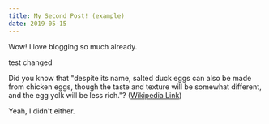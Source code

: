 ```yaml
---
title: My Second Post! (example)
date: 2019-05-15
---
```


Wow! I love blogging so much already.

test changed

Did you know that "despite its name, salted duck eggs can also be made from chicken eggs, though the taste and texture will be somewhat different, and the egg yolk will be less rich."? ([Wikipedia Link](https://en.wikipedia.org/wiki/Salted_duck_egg))

Yeah, I didn't either.
